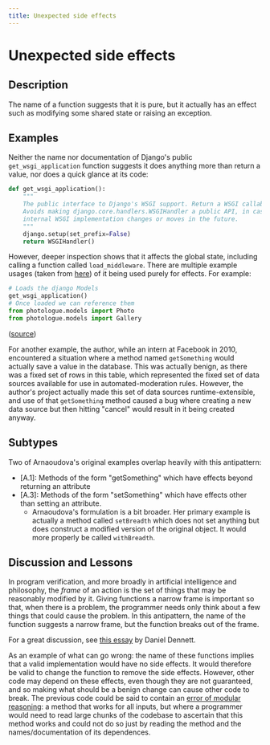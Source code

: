 ```yaml
---
title: Unexpected side effects
---
```


# Unexpected side effects

## Description

The name of a function suggests that it is pure, but it actually has an effect such as modifying some shared state or raising an exception.

## Examples

Neither the name nor documentation of Django's public `get_wsgi_application` function suggests it does anything more than return a value, nor does a quick glance at its code:

```python
def get_wsgi_application():
    """
    The public interface to Django's WSGI support. Return a WSGI callable.
    Avoids making django.core.handlers.WSGIHandler a public API, in case the
    internal WSGI implementation changes or moves in the future.
    """
    django.setup(set_prefix=False)
    return WSGIHandler()
```

However, deeper inspection shows that it affects the global state, including calling a function called `load_middleware`. There are multiple example usages (taken from [here](https://python.hotexamples.com/examples/django.core.wsgi/-/get_wsgi_application/python-get_wsgi_application-function-examples.html)) of it being used purely for effects. For example:

```python
# Loads the django Models
get_wsgi_application()
# Once loaded we can reference them
from photologue.models import Photo
from photologue.models import Gallery
```

([source](https://github.com/buildcom/fabric-remote-dashboard/blob/d77ed1b313cc2faa5f4e4fd027847b6379ea14f7/fabfile.py#L254))

For another example, the author, while an intern at Facebook in 2010, encountered a situation where a method named `getSomething` would actually save a value in the database. This was actually benign, as there was a fixed set of rows in this table, which represented the fixed set of data sources available for use in automated-moderation rules. However, the author's project actually made this set of data sources runtime-extensible, and use of that `getSomething` method caused a bug where creating a new data source but then hitting "cancel" would result in it being created anyway.

## Subtypes

Two of Arnaoudova's original examples overlap heavily with this antipattern:

- [A.1]: Methods of the form "getSomething" which have effects beyond returning an attribute
- [A.3]: Methods of the form "setSomething" which have effects other than setting an attribute.
  - Arnaoudova's formulation is a bit broader. Her primary example is actually a method called `setBreadth` which does not set anything but does construct a modified version of the original object. It would more properly be called `withBreadth`.

## Discussion and Lessons

In program verification, and more broadly in artificial intelligence and philosophy, the _frame_ of an action is the set of things that may be reasonably modified by it. Giving functions a narrow frame is important so that, when there is a problem, the programmer needs only think about a few things that could cause the problem. In this antipattern, the name of the function suggests a narrow frame, but the function breaks out of the frame.

For a great discussion, see [this essay](https://folk.idi.ntnu.no/gamback/teaching/TDT4138/dennett84.pdf) by Daniel Dennett.

As an example of what can go wrong: the name of these functions implies that a valid implementation would have no side effects. It would therefore be valid to change the function to remove the side effects. However, other code may depend on these effects, even though they are not guaranteed, and so making what should be a benign change can cause other code to break. The previous code could be said to contain an [error of modular reasoning](https://www.pathsensitive.com/2018/01/the-three-levels-of-software-why-code.html): a method that works for all inputs, but where a programmer would need to read large chunks of the codebase to ascertain that this method works and could not do so just by reading the method and the names/documentation of its dependences.

